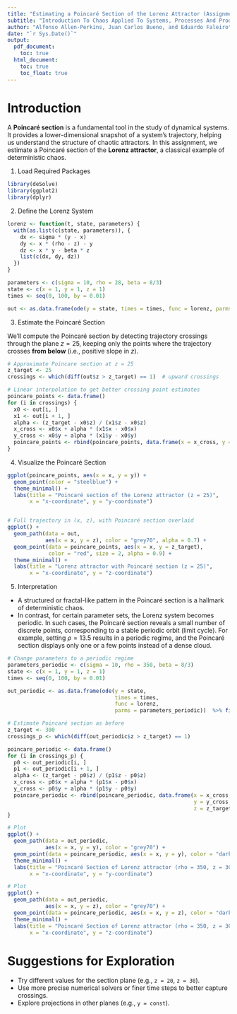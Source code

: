 ```yaml
---
title: "Estimating a Poincaré Section of the Lorenz Attractor (Assignment Sheet 10)"
subtitle: "Introduction To Chaos Applied To Systems, Processes And Products (ETSIDI, UPM)"
author: "Alfonso Allen-Perkins, Juan Carlos Bueno, and Eduardo Faleiro"
date: "`r Sys.Date()`"
output:
  pdf_document:
    toc: true
  html_document:
    toc: true
    toc_float: true
---
```


# Introduction

A **Poincaré section** is a fundamental tool in the study of dynamical systems. It provides a lower-dimensional snapshot of a system's trajectory, helping us understand the structure of chaotic attractors. In this assignment, we estimate a Poincaré section of the **Lorenz attractor**, a classical example of deterministic chaos.

1. Load Required Packages

```r
library(deSolve)
library(ggplot2)
library(dplyr)
```

2. Define the Lorenz System

```r
lorenz <- function(t, state, parameters) {
  with(as.list(c(state, parameters)), {
    dx <- sigma * (y - x)
    dy <- x * (rho - z) - y
    dz <- x * y - beta * z
    list(c(dx, dy, dz))
  })
}

parameters <- c(sigma = 10, rho = 28, beta = 8/3)
state <- c(x = 1, y = 1, z = 1)
times <- seq(0, 100, by = 0.01)

out <- as.data.frame(ode(y = state, times = times, func = lorenz, parms = parameters))
```

3. Estimate the Poincaré Section

We'll compute the Poincaré section by detecting trajectory crossings through the plane $z = 25$, keeping only the points where the trajectory crosses **from below** (i.e., positive slope in $z$).

```r
# Approximate Poincare section at z = 25
z_target <- 25
crossings <- which(diff(out$z > z_target) == 1)  # upward crossings

# Linear interpolation to get better crossing point estimates
poincare_points <- data.frame()
for (i in crossings) {
  x0 <- out[i, ]
  x1 <- out[i + 1, ]
  alpha <- (z_target - x0$z) / (x1$z - x0$z)
  x_cross <- x0$x + alpha * (x1$x - x0$x)
  y_cross <- x0$y + alpha * (x1$y - x0$y)
  poincare_points <- rbind(poincare_points, data.frame(x = x_cross, y = y_cross))
}
```

4. Visualize the Poincaré Section

```r
ggplot(poincare_points, aes(x = x, y = y)) +
  geom_point(color = "steelblue") +
  theme_minimal() +
  labs(title = "Poincaré section of the Lorenz attractor (z = 25)",
       x = "x-coordinate", y = "y-coordinate")


# Full trajectory in (x, z), with Poincaré section overlaid
ggplot() +
  geom_path(data = out, 
            aes(x = x, y = z), color = "grey70", alpha = 0.7) +
  geom_point(data = poincare_points, aes(x = x, y = z_target), 
             color = "red", size = 2, alpha = 0.9) +
  theme_minimal() +
  labs(title = "Lorenz attractor with Poincaré section (z = 25)",
       x = "x-coordinate", y = "z-coordinate")
```

5. Interpretation

- A structured or fractal-like pattern in the Poincaré section is a hallmark of deterministic chaos.
- In contrast, for certain parameter sets, the Lorenz system becomes periodic. In such cases, the Poincaré section reveals a small number of discrete points, corresponding to a stable periodic orbit (limit cycle). For example, setting $\rho = 13.5$ results in a periodic regime, and the Poincaré section displays only one or a few points instead of a dense cloud.

```r

# Change parameters to a periodic regime
parameters_periodic <- c(sigma = 10, rho = 350, beta = 8/3)
state <- c(x = 1, y = 1, z = 1)
times <- seq(0, 100, by = 0.01)

out_periodic <- as.data.frame(ode(y = state, 
                                  times = times, 
                                  func = lorenz, 
                                  parms = parameters_periodic))  %>% filter(time > 90)

# Estimate Poincaré section as before
z_target <- 300
crossings_p <- which(diff(out_periodic$z > z_target) == 1)

poincare_periodic <- data.frame()
for (i in crossings_p) {
  p0 <- out_periodic[i, ]
  p1 <- out_periodic[i + 1, ]
  alpha <- (z_target - p0$z) / (p1$z - p0$z)
  x_cross <- p0$x + alpha * (p1$x - p0$x)
  y_cross <- p0$y + alpha * (p1$y - p0$y)
  poincare_periodic <- rbind(poincare_periodic, data.frame(x = x_cross,
                                                           y = y_cross,
                                                           z = z_target))
}

# Plot
ggplot() +
  geom_path(data = out_periodic, 
            aes(x = x, y = y), color = "grey70") +
  geom_point(data = poincare_periodic, aes(x = x, y = y), color = "darkred", size = 2) +
  theme_minimal() +
  labs(title = "Poincaré Section of Lorenz attractor (rho = 350, z = 300)",
       x = "x-coordinate", y = "y-coordinate")

# Plot
ggplot() +
  geom_path(data = out_periodic, 
            aes(x = x, y = z), color = "grey70") +
  geom_point(data = poincare_periodic, aes(x = x, y = z), color = "darkred", size = 2) +
  theme_minimal() +
  labs(title = "Poincaré Section of Lorenz attractor (rho = 350, z = 300)",
       x = "x-coordinate", y = "z-coordinate")
```

# Suggestions for Exploration

- Try different values for the section plane (e.g., `z = 20`, `z = 30`).
- Use more precise numerical solvers or finer time steps to better capture crossings.
- Explore projections in other planes (e.g., `y = const`).
